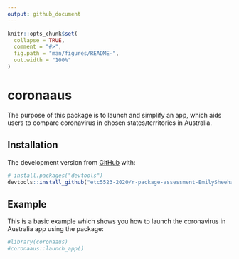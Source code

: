 ```yaml
---
output: github_document
---
```


<!-- README.md is generated from README.Rmd. Please edit that file -->

```r
knitr::opts_chunk$set(
  collapse = TRUE,
  comment = "#>",
  fig.path = "man/figures/README-",
  out.width = "100%"
)
```

# coronaaus

<!-- badges: start -->
<!-- badges: end -->

The purpose of this package is to launch and simplify an app, which aids users to compare coronavirus in chosen states/territories in Australia. 

## Installation

The development version from [GitHub](https://github.com/) with:

``` r
# install.packages("devtools")
devtools::install_github("etc5523-2020/r-package-assessment-EmilySheehan0012")
```
## Example

This is a basic example which shows you how to launch the coronavirus in Australia app using the package:

```r
#library(coronaaus)
#coronaaus::launch_app()
```


